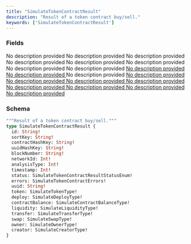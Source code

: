 ```yaml
---
title: "SimulateTokenContractResult"
description: "Result of a token contract buy/sell."
keywords: ['SimulateTokenContractResult']
---
```


### Fields

<ResponseField name="id" type="String!" required>
  No description provided
</ResponseField>

<ResponseField name="sortKey" type="String!" required>
  No description provided
</ResponseField>

<ResponseField name="contractHashKey" type="String!" required>
  No description provided
</ResponseField>

<ResponseField name="uuidHashKey" type="String!" required>
  No description provided
</ResponseField>

<ResponseField name="blockNumber" type="String!" required>
  No description provided
</ResponseField>

<ResponseField name="networkId" type="Int!" required>
  No description provided
</ResponseField>

<ResponseField name="analysisType" type="Int!" required>
  No description provided
</ResponseField>

<ResponseField name="timestamp" type="Int!" required>
  No description provided
</ResponseField>

<a href="/api-reference/types/simulatetokencontractresultstatusenum">
  <ResponseField name="status" type="SimulateTokenContractResultStatusEnum!" required>
    No description provided
  </ResponseField>
</a>

<a href="/api-reference/types/simulatetokencontracterrors">
  <ResponseField name="errors" type="SimulateTokenContractErrors!" required>
    No description provided
  </ResponseField>
</a>

<ResponseField name="uuid" type="String!" required>
  No description provided
</ResponseField>

<a href="/api-reference/types/simulatetokentype">
  <ResponseField name="token" type="SimulateTokenType!" required>
    No description provided
  </ResponseField>
</a>

<a href="/api-reference/types/simulatedeploytype">
  <ResponseField name="deploy" type="SimulateDeployType!" required>
    No description provided
  </ResponseField>
</a>

<a href="/api-reference/types/simulatecontractbalancetype">
  <ResponseField name="contractBalance" type="SimulateContractBalanceType!" required>
    No description provided
  </ResponseField>
</a>

<a href="/api-reference/types/simulateliquiditytype">
  <ResponseField name="liquidity" type="SimulateLiquidityType!" required>
    No description provided
  </ResponseField>
</a>

<a href="/api-reference/types/simulatetransfertype">
  <ResponseField name="transfer" type="SimulateTransferType!" required>
    No description provided
  </ResponseField>
</a>

<a href="/api-reference/types/simulateswaptype">
  <ResponseField name="swap" type="SimulateSwapType!" required>
    No description provided
  </ResponseField>
</a>

<a href="/api-reference/types/simulateownertype">
  <ResponseField name="owner" type="SimulateOwnerType!" required>
    No description provided
  </ResponseField>
</a>

<a href="/api-reference/types/simulatecreatortype">
  <ResponseField name="creator" type="SimulateCreatorType!" required>
    No description provided
  </ResponseField>
</a>

### Schema


```graphql 
"""Result of a token contract buy/sell."""
type SimulateTokenContractResult {
  id: String!
  sortKey: String!
  contractHashKey: String!
  uuidHashKey: String!
  blockNumber: String!
  networkId: Int!
  analysisType: Int!
  timestamp: Int!
  status: SimulateTokenContractResultStatusEnum!
  errors: SimulateTokenContractErrors!
  uuid: String!
  token: SimulateTokenType!
  deploy: SimulateDeployType!
  contractBalance: SimulateContractBalanceType!
  liquidity: SimulateLiquidityType!
  transfer: SimulateTransferType!
  swap: SimulateSwapType!
  owner: SimulateOwnerType!
  creator: SimulateCreatorType!
}
```
